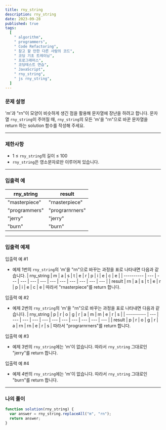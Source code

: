 ```yaml
---
title: rny_string
description: rny_string
date: 2023-09-28
published: true
tags:
  [
    " algorithm",
    " programmers",
    " Code Refactoring",
    " 참고 할 만한 다른 사람의 코드",
    " 코딩 기초 트레이닝",
    " 프로그래머스",
    " 코딩테스트 연습",
    " JavaScript",
    " rny_string",
    " js rny_string",
  ]
---
```


### 문제 설명

'm'과 "rn"이 모양이 비슷하게 생긴 점을 활용해 문자열에 장난을 하려고 합니다. 문자열 `rny_string`이 주어질 때, `rny_string`의 모든 'm'을 "rn"으로 바꾼 문자열을 return 하는 solution 함수를 작성해 주세요.

---

### 제한사항

- 1 ≤ `rny_string`의 길이 ≤ 100
- `rny_string`은 영소문자로만 이루어져 있습니다.

---

### 입출력 예

| rny_string    | result          |
| ------------- | --------------- |
| "masterpiece" | "rnasterpiece"  |
| "programmers" | "prograrnrners" |
| "jerry"       | "jerry"         |
| "burn"        | "burn"          |

---

### 입출력 예제

입출력 예 #1

- 예제 1번의 `rny_string`의 'm'을 "rn"으로 바꾸는 과정을 표로 나타내면 다음과 같습니다.
  | rny_string | m | a | s | t | e | r | p | i | e | c | e |
  | ---------- | --- | --- | --- | --- | --- | --- | --- | --- | --- | --- | --- |
  | result | rn | a | s | t | e | r | p | i | e | c | e |
  따라서 "rnasterpiece"를 return 합니다.

입출력 예 #2

- 예제 2번의 `rny_string`의 'm'을 "rn"으로 바꾸는 과정을 표로 나타내면 다음과 같습니다.
  | rny_string | p | r | o | g | r | a | m | m | e | r | s |
  | ---------- | --- | --- | --- | --- | --- | --- | --- | --- | --- | --- | --- |
  | result | p | r | o | g | r | a | rn | rn | e | r | s |
  따라서 "prograrnrners"를 return 합니다.

입출력 예 #3

- 예제 3번의 `rny_string`에는 'm'이 없습니다. 따라서 `rny_string` 그대로인 "jerry"를 return 합니다.

입출력 예 #4

- 예제 4번의 `rny_string`에는 'm'이 없습니다. 따라서 `rny_string` 그대로인 "burn"를 return 합니다.

---

### 나의 풀이

```jsx
function solution(rny_string) {
  var answer = rny_string.replaceAll("m", "rn");
  return answer;
}
```
